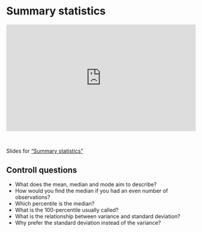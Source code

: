 # Summary statistics

::: {style="padding:56.25% 0 0 0;position:relative;"}
<iframe src="https://player.vimeo.com/video/1036273256?badge=0&amp;autopause=0&amp;player_id=0&amp;portrait=0&amp;byline=0&amp;app_id=58479" frameborder="0" allow="autoplay; fullscreen; picture-in-picture; clipboard-write" style="position:absolute;top:0;left:0;width:100%;height:100%;" title="TECH3: Summary Statistics">

</iframe>
:::

```{=html}
<script src="https://player.vimeo.com/api/player.js"></script>
```

<br>

Slides for ["Summary statistics"](video-pdfs/1//summary_statistics.pdf)

## Controll questions

-   What does the mean, median and mode aim to describe?
-   How would you find the median if you had an even number of observations?
-   Which percentile is the median?
-   What is the 100-percentile usually called?
-   What is the relationship between variance and standard deviation?
-   Why prefer the standard deviation instead of the variance?
